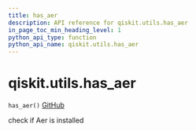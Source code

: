 ```yaml
---
title: has_aer
description: API reference for qiskit.utils.has_aer
in_page_toc_min_heading_level: 1
python_api_type: function
python_api_name: qiskit.utils.has_aer
---
```


# qiskit.utils.has\_aer

<span id="qiskit.utils.has_aer" />

`has_aer()` [GitHub](https://github.com/qiskit/qiskit/tree/stable/0.23/qiskit/utils/backend_utils.py "view source code")

check if Aer is installed

